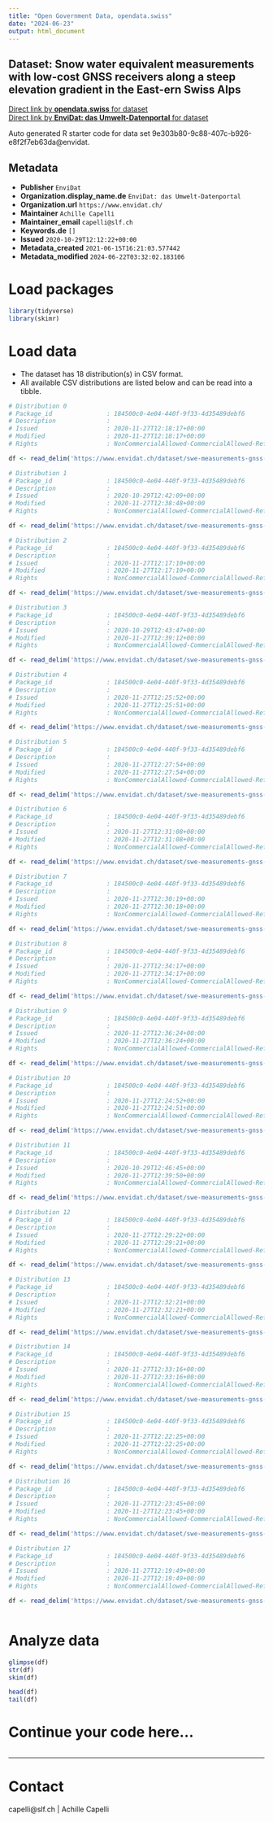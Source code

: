 ```yaml
---
title: "Open Government Data, opendata.swiss"
date: "2024-06-23"
output: html_document
---
```


## Dataset: Snow water equivalent measurements with low-cost GNSS receivers along a steep elevation gradient in the East-ern Swiss Alps



[Direct link by **opendata.swiss** for dataset](https://opendata.swiss/de/dataset/snow-water-equivalent-measurements-with-low-cost-gnss-receivers-along-a-steep-elevation-gradien)<br>
[Direct link by **EnviDat: das Umwelt-Datenportal** for dataset](https://www.envidat.ch/#/metadata/swe-measurements-gnss-along-a-steep-elevation-gradient)

Auto generated R starter code for data set 9e303b80-9c88-407c-b926-e8f2f7eb63da@envidat.

## Metadata

- **Publisher** `EnviDat`
- **Organization.display_name.de** `EnviDat: das Umwelt-Datenportal`
- **Organization.url** `https://www.envidat.ch/`
- **Maintainer** `Achille Capelli`
- **Maintainer_email** `capelli@slf.ch`
- **Keywords.de** `[]`
- **Issued** `2020-10-29T12:12:22+00:00`
- **Metadata_created** `2021-06-15T16:21:03.577442`
- **Metadata_modified** `2024-06-22T03:32:02.183106`


# Load packages

```r

library(tidyverse)
library(skimr)

```

# Load data

-   The dataset has 18 distribution(s) in CSV format.
-   All available CSV distributions are listed below and can be read into a tibble.

```r

# Distribution 0
# Package_id               : 184500c0-4e04-440f-9f33-4d35489debf6
# Description              : 
# Issued                   : 2020-11-27T12:18:17+00:00
# Modified                 : 2020-11-27T12:18:17+00:00
# Rights                   : NonCommercialAllowed-CommercialAllowed-ReferenceRequired

df <- read_delim('https://www.envidat.ch/dataset/swe-measurements-gnss-along-a-steep-elevation-gradient/resource/e582db3a-a0ba-4527-9c2f-ca961562c317')

# Distribution 1
# Package_id               : 184500c0-4e04-440f-9f33-4d35489debf6
# Description              : 
# Issued                   : 2020-10-29T12:42:09+00:00
# Modified                 : 2020-11-27T12:38:48+00:00
# Rights                   : NonCommercialAllowed-CommercialAllowed-ReferenceRequired

df <- read_delim('https://www.envidat.ch/dataset/swe-measurements-gnss-along-a-steep-elevation-gradient/resource/bc65a02c-f311-49c7-9007-a8df51a87610')

# Distribution 2
# Package_id               : 184500c0-4e04-440f-9f33-4d35489debf6
# Description              : 
# Issued                   : 2020-11-27T12:17:10+00:00
# Modified                 : 2020-11-27T12:17:10+00:00
# Rights                   : NonCommercialAllowed-CommercialAllowed-ReferenceRequired

df <- read_delim('https://www.envidat.ch/dataset/swe-measurements-gnss-along-a-steep-elevation-gradient/resource/be4ca553-12f8-4a2a-94bc-1672dfbac5b9')

# Distribution 3
# Package_id               : 184500c0-4e04-440f-9f33-4d35489debf6
# Description              : 
# Issued                   : 2020-10-29T12:43:47+00:00
# Modified                 : 2020-11-27T12:39:12+00:00
# Rights                   : NonCommercialAllowed-CommercialAllowed-ReferenceRequired

df <- read_delim('https://www.envidat.ch/dataset/swe-measurements-gnss-along-a-steep-elevation-gradient/resource/973a7cde-cf6e-484e-8da1-a2da1de4fc49')

# Distribution 4
# Package_id               : 184500c0-4e04-440f-9f33-4d35489debf6
# Description              : 
# Issued                   : 2020-11-27T12:25:52+00:00
# Modified                 : 2020-11-27T12:25:51+00:00
# Rights                   : NonCommercialAllowed-CommercialAllowed-ReferenceRequired

df <- read_delim('https://www.envidat.ch/dataset/swe-measurements-gnss-along-a-steep-elevation-gradient/resource/8a7318b9-571d-4da9-9686-2330bf0f373a')

# Distribution 5
# Package_id               : 184500c0-4e04-440f-9f33-4d35489debf6
# Description              : 
# Issued                   : 2020-11-27T12:27:54+00:00
# Modified                 : 2020-11-27T12:27:54+00:00
# Rights                   : NonCommercialAllowed-CommercialAllowed-ReferenceRequired

df <- read_delim('https://www.envidat.ch/dataset/swe-measurements-gnss-along-a-steep-elevation-gradient/resource/df76c91e-b71e-4441-a905-31b32b8782fb')

# Distribution 6
# Package_id               : 184500c0-4e04-440f-9f33-4d35489debf6
# Description              : 
# Issued                   : 2020-11-27T12:31:08+00:00
# Modified                 : 2020-11-27T12:31:08+00:00
# Rights                   : NonCommercialAllowed-CommercialAllowed-ReferenceRequired

df <- read_delim('https://www.envidat.ch/dataset/swe-measurements-gnss-along-a-steep-elevation-gradient/resource/9bb74e8a-d19b-49ca-aecf-feed84c3e324')

# Distribution 7
# Package_id               : 184500c0-4e04-440f-9f33-4d35489debf6
# Description              : 
# Issued                   : 2020-11-27T12:30:19+00:00
# Modified                 : 2020-11-27T12:30:18+00:00
# Rights                   : NonCommercialAllowed-CommercialAllowed-ReferenceRequired

df <- read_delim('https://www.envidat.ch/dataset/swe-measurements-gnss-along-a-steep-elevation-gradient/resource/0ba3714e-3caa-47d3-8b8c-c235fc57760e')

# Distribution 8
# Package_id               : 184500c0-4e04-440f-9f33-4d35489debf6
# Description              : 
# Issued                   : 2020-11-27T12:34:17+00:00
# Modified                 : 2020-11-27T12:34:17+00:00
# Rights                   : NonCommercialAllowed-CommercialAllowed-ReferenceRequired

df <- read_delim('https://www.envidat.ch/dataset/swe-measurements-gnss-along-a-steep-elevation-gradient/resource/ba8b38d2-fcc3-4345-b763-4b618e49836f')

# Distribution 9
# Package_id               : 184500c0-4e04-440f-9f33-4d35489debf6
# Description              : 
# Issued                   : 2020-11-27T12:36:24+00:00
# Modified                 : 2020-11-27T12:36:24+00:00
# Rights                   : NonCommercialAllowed-CommercialAllowed-ReferenceRequired

df <- read_delim('https://www.envidat.ch/dataset/swe-measurements-gnss-along-a-steep-elevation-gradient/resource/398c7a10-d1bf-4fd3-b7a9-8175843077d7')

# Distribution 10
# Package_id               : 184500c0-4e04-440f-9f33-4d35489debf6
# Description              : 
# Issued                   : 2020-11-27T12:24:52+00:00
# Modified                 : 2020-11-27T12:24:51+00:00
# Rights                   : NonCommercialAllowed-CommercialAllowed-ReferenceRequired

df <- read_delim('https://www.envidat.ch/dataset/swe-measurements-gnss-along-a-steep-elevation-gradient/resource/4b796a10-3ab7-42c9-ab1f-3d6218692326')

# Distribution 11
# Package_id               : 184500c0-4e04-440f-9f33-4d35489debf6
# Description              : 
# Issued                   : 2020-10-29T12:46:45+00:00
# Modified                 : 2020-11-27T12:39:50+00:00
# Rights                   : NonCommercialAllowed-CommercialAllowed-ReferenceRequired

df <- read_delim('https://www.envidat.ch/dataset/swe-measurements-gnss-along-a-steep-elevation-gradient/resource/f791ca79-0c9a-4055-9989-d5176e222935')

# Distribution 12
# Package_id               : 184500c0-4e04-440f-9f33-4d35489debf6
# Description              : 
# Issued                   : 2020-11-27T12:29:22+00:00
# Modified                 : 2020-11-27T12:29:21+00:00
# Rights                   : NonCommercialAllowed-CommercialAllowed-ReferenceRequired

df <- read_delim('https://www.envidat.ch/dataset/swe-measurements-gnss-along-a-steep-elevation-gradient/resource/40726e6f-f175-4033-8df7-526e42cdc266')

# Distribution 13
# Package_id               : 184500c0-4e04-440f-9f33-4d35489debf6
# Description              : 
# Issued                   : 2020-11-27T12:32:21+00:00
# Modified                 : 2020-11-27T12:32:21+00:00
# Rights                   : NonCommercialAllowed-CommercialAllowed-ReferenceRequired

df <- read_delim('https://www.envidat.ch/dataset/swe-measurements-gnss-along-a-steep-elevation-gradient/resource/dc102dd3-9d9d-4757-9263-9306c6474b5c')

# Distribution 14
# Package_id               : 184500c0-4e04-440f-9f33-4d35489debf6
# Description              : 
# Issued                   : 2020-11-27T12:33:16+00:00
# Modified                 : 2020-11-27T12:33:16+00:00
# Rights                   : NonCommercialAllowed-CommercialAllowed-ReferenceRequired

df <- read_delim('https://www.envidat.ch/dataset/swe-measurements-gnss-along-a-steep-elevation-gradient/resource/e6d6f714-5f1a-4cc9-9ab1-3cf5417073a7')

# Distribution 15
# Package_id               : 184500c0-4e04-440f-9f33-4d35489debf6
# Description              : 
# Issued                   : 2020-11-27T12:22:25+00:00
# Modified                 : 2020-11-27T12:22:25+00:00
# Rights                   : NonCommercialAllowed-CommercialAllowed-ReferenceRequired

df <- read_delim('https://www.envidat.ch/dataset/swe-measurements-gnss-along-a-steep-elevation-gradient/resource/3af4ec59-d2ff-425e-ba49-996cd5a85247')

# Distribution 16
# Package_id               : 184500c0-4e04-440f-9f33-4d35489debf6
# Description              : 
# Issued                   : 2020-11-27T12:23:45+00:00
# Modified                 : 2020-11-27T12:23:45+00:00
# Rights                   : NonCommercialAllowed-CommercialAllowed-ReferenceRequired

df <- read_delim('https://www.envidat.ch/dataset/swe-measurements-gnss-along-a-steep-elevation-gradient/resource/01d5ba5c-4734-43b0-b1cd-68e97e0fd711')

# Distribution 17
# Package_id               : 184500c0-4e04-440f-9f33-4d35489debf6
# Description              : 
# Issued                   : 2020-11-27T12:19:49+00:00
# Modified                 : 2020-11-27T12:19:49+00:00
# Rights                   : NonCommercialAllowed-CommercialAllowed-ReferenceRequired

df <- read_delim('https://www.envidat.ch/dataset/swe-measurements-gnss-along-a-steep-elevation-gradient/resource/d18ef060-e61f-4196-82ad-859e3faa1c9b')



```

# Analyze data

```r

glimpse(df)
str(df)
skim(df)

head(df)
tail(df)

```

# Continue your code here...

```r

```

------------------------------------------------------------------------

# Contact

capelli@slf.ch | Achille Capelli
